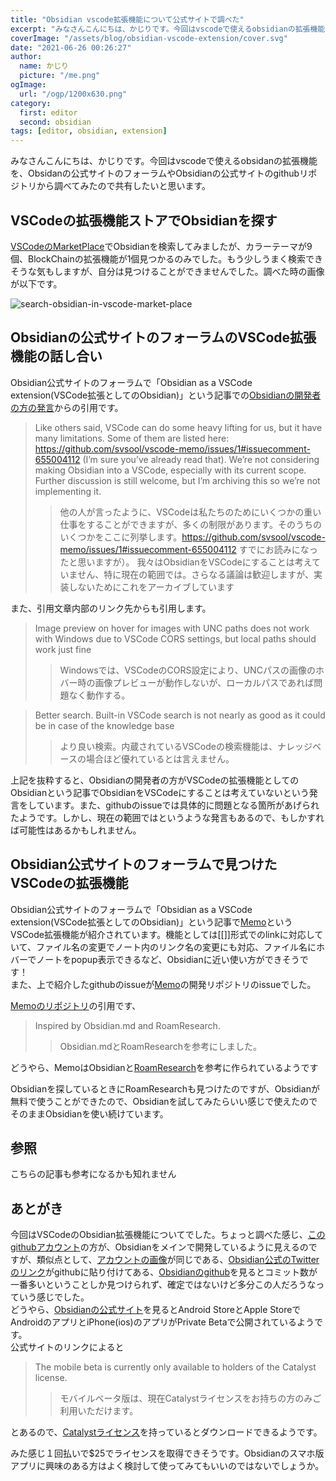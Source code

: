 ```yaml
---
title: "Obsidian vscode拡張機能について公式サイトで調べた"
excerpt: "みなさんこんにちは、かじりです。今回はvscodeで使えるobsidianの拡張機能がないか？検索してみました。そういうことで困っている人に届けばいいなぁ"
coverImage: "/assets/blog/obsidian-vscode-extension/cover.svg"
date: "2021-06-26 00:26:27"
author:
  name: かじり
  picture: "/me.png"
ogImage:
  url: "/ogp/1200x630.png"
category:
  first: editor
  second: obsidian
tags: [editor, obsidian, extension]
---
```


みなさんこんにちは、かじりです。今回はvscodeで使えるobsidanの拡張機能を、Obsidanの公式サイトのフォーラムやObsidianの公式サイトのgithubリポジトリから調べてみたので共有したいと思います。

<Toc />

## VSCodeの拡張機能ストアでObsidianを探す

[VSCodeのMarketPlace](https://marketplace.visualstudio.com/search?term=obsidian&target=VSCode&category=All%20categories&sortBy=Relevance)でObsidianを検索してみましたが、カラーテーマが9個、BlockChainの拡張機能が1個見つかるのみでした。もう少しうまく検索できそうな気もしますが、自分は見つけることができませんでした。調べた時の画像が以下です。  

![search-obsidian-in-vscode-market-place](/assets/blog/obsidian-vscode-extension/vscode-market-place.png)

## Obsidianの公式サイトのフォーラムのVSCode拡張機能の話し合い

Obsidian公式サイトのフォーラムで「Obsidian as a VSCode extension(VSCode拡張としてのObsidian)」という記事での[Obsidianの開発者の方の発言](https://forum.obsidian.md/t/obsidian-as-a-vscode-extension/2818/11)からの引用です。

> Like others said, VSCode can do some heavy lifting for us, but it have many limitations. Some of them are listed here: https://github.com/svsool/vscode-memo/issues/1#issuecomment-655004112 (I’m sure you’ve already read that).  We’re not considering making Obsidian into a VSCode, especially with its current scope. Further discussion is still welcome, but I’m archiving this so we’re not implementing it.
>> 他の人が言ったように、VSCodeは私たちのためにいくつかの重い仕事をすることができますが、多くの制限があります。そのうちのいくつかをここに列挙します。https://github.com/svsool/vscode-memo/issues/1#issuecomment-655004112 すでにお読みになったと思いますが）。 我々はObsidianをVSCodeにすることは考えていません、特に現在の範囲では。さらなる議論は歓迎しますが、実装しないためにこれをアーカイブしています

また、引用文章内部のリンク先からも引用します。

> Image preview on hover for images with UNC paths does not work with Windows due to VSCode CORS settings, but local paths should work just fine
>> Windowsでは、VSCodeのCORS設定により、UNCパスの画像のホバー時の画像プレビューが動作しないが、ローカルパスであれば問題なく動作する。

>  Better search. Built-in VSCode search is not nearly as good as it could be in case of the knowledge base
>>  より良い検索。内蔵されているVSCodeの検索機能は、ナレッジベースの場合ほど優れているとは言えません。

上記を抜粋すると、Obsidianの開発者の方がVSCodeの拡張機能としてのObsidianという記事でObsidianをVSCodeにすることは考えていないという発言をしています。また、githubのissueでは具体的に問題となる箇所があげられたようです。しかし、現在の範囲ではというような発言もあるので、もしかすれば可能性はあるかもしれません。

## Obsidian公式サイトのフォーラムで見つけたVSCodeの拡張機能

Obsidian公式サイトのフォーラムで「Obsidian as a VSCode extension(VSCode拡張としてのObsidian)」という記事で[Memo](https://marketplace.visualstudio.com/items?itemName=svsool.markdown-memo)というVSCode拡張機能が紹介されています。機能としては[[]]形式でのlinkに対応していて、ファイル名の変更でノート内のリンク名の変更にも対応、ファイル名にホバーでノートをpopup表示できるなど、Obsidianに近い使い方ができそうです！  
また、上で紹介したgithubのissueが[Memo](https://marketplace.visualstudio.com/items?itemName=svsool.markdown-memo)の開発リポジトリのissueでした。  

[Memoのリポジトリ](https://github.com/svsool/vscode-memo)の引用です、
>Inspired by Obsidian.md and RoamResearch.
>>Obsidian.mdとRoamResearchを参考にしました。

どうやら、MemoはObsidianと[RoamResearch](https://roamresearch.com/)を参考に作られているようです  

Obsidianを探しているときにRoamResearchも見つけたのですが、Obsidianが無料で使うことができたので、Obsidianを試してみたらいい感じで使えたのでそのままObsidianを使い続けています。

## 参照

こちらの記事も参考になるかも知れません

<MyLink link="/obsidian-usage-2021" text="Obsidianの使い方"/>
<MyLink link="/obsidian-moc-usage-2021" text="Obsidian MOCの使い方 第１話"/>
<MyLink link="/obsidian-moc-usage-part-2-2021" text="Obsidian MOCの使い方 第２話"/>

## あとがき

今回はVSCodeのObsidian拡張機能についてでした。ちょっと調べた感じ、[このgithubアカウント](https://github.com/ericaxu)の方が、Obsidianをメインで開発しているように見えるのですが、類似点として、[アカウントの画像](https://forum.obsidian.md/u/Silver/summary)が同じである、[Obsidian公式のTwitterのリンク](https://twitter.com/obsdmd)がgithubに貼り付けてある、[Obsidianのgithub](https://github.com/obsidianmd/obsidian-releases/graphs/contributors)を見るとコミット数が一番多いということしか見つけられず、確定ではないけど多分この人だろうなっていう感じでした。  
どうやら、[Obsidianの公式サイト](https://obsidian.md/)を見るとAndroid StoreとApple StoreでAndroidのアプリとiPhone(ios)のアプリがPrivate Betaで公開されているようです。  
公式サイトのリンクによると
>The mobile beta is currently only available to holders of the Catalyst license.
>>モバイルベータ版は、現在Catalystライセンスをお持ちの方のみご利用いただけます。

とあるので、[Catalystライセンス](https://obsidian.md/pricing)を持っているとダウンロードできるようです。  

みた感じ１回払いで$25でライセンスを取得できそうです。Obsidianのスマホ版アプリに興味のある方はよく検討して使ってみてもいいのではないでしょうか。


